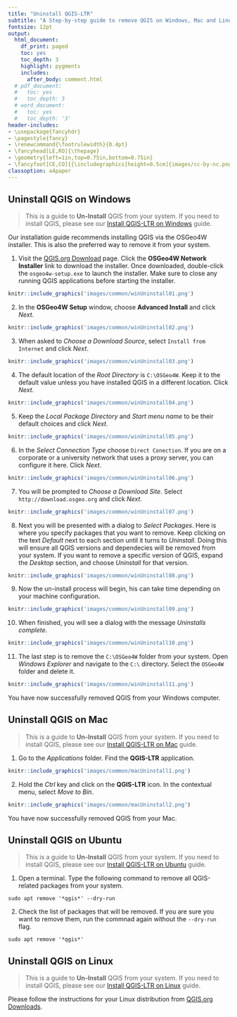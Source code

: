 ```yaml
---
title: "Uninstall QGIS-LTR"
subtitle: "A Step-by-step guide to remove QGIS on Windows, Mac and Linux."
fontsize: 12pt
output:
  html_document:
    df_print: paged
    toc: yes
    toc_depth: 3
    highlight: pygments
    includes:
      after_body: comment.html
  # pdf_document:
  #   toc: yes
  #   toc_depth: 3
  # word_document:
  #   toc: yes
  #   toc_depth: '3'
header-includes:
- \usepackage{fancyhdr}
- \pagestyle{fancy}
- \renewcommand{\footrulewidth}{0.4pt}
- \fancyhead[LE,RO]{\thepage}
- \geometry{left=1in,top=0.75in,bottom=0.75in}
- \fancyfoot[CE,CO]{{\includegraphics[height=0.5cm]{images/cc-by-nc.png}} Ujaval Gandhi http://www.spatialthoughts.com}
classoption: a4paper
---
```


## Uninstall QGIS on Windows

> This is a guide to **Un-Install** QGIS from your system. If you need to install QGIS, please see our [Install QGIS-LTR on Windows](install-qgis-ltr.html#install-qgis-on-windows) guide. 

Our installation guide recommends installing QGIS via the OSGeo4W installer. This is also the preferred way to remove it from your system.

1. Visit the [QGIS.org Download](https://qgis.org/en/site/forusers/download.html) page. Click the **OSGeo4W Network Installer** link to download the installer. Once downloaded, double-click the `osgeo4w-setup.exe` to launch the installer. Make sure to close any running QGIS applications before starting the installer.

```r
knitr::include_graphics('images/common/winUninstall01.png')
```
2. In the **OSGeo4W Setup** window, choose **Advanced Install** and click *Next*. 

```r
knitr::include_graphics('images/common/winUninstall02.png')
```

3. When asked to *Choose a Download Source*, select `Install from Internet` and click *Next*.

```r
knitr::include_graphics('images/common/winUninstall03.png')
```

4. The default location of the *Root Directory* is `C:\OSGeo4W`. Keep it to the default value unless you have installed QGIS in a different location. Click *Next*.

```r
knitr::include_graphics('images/common/winUninstall04.png')
```

5. Keep the *Local Package Directory* and *Start menu name* to be their default choices and click *Next*. 

```r
knitr::include_graphics('images/common/winUninstall05.png')
```

6. In the *Select Connection Type* choose `Direct Conection`. If you are on a corporate or a university network that uses a proxy server, you can configure it here. Click *Next*.

```r
knitr::include_graphics('images/common/winUninstall06.png')
```

7. You will be prompted to *Choose a Download Site*. Select `http://download.osgeo.org` and click *Next*. 

```r
knitr::include_graphics('images/common/winUninstall07.png')
```

8. Next you will be presented with a dialog to *Select Packages*. Here is where you specify packages that you want to remove. Keep clicking on the text *Default* next to each section until it turns to *Uninstall*. Doing this will ensure all QGIS versions and dependecies will be removed from your system. If you want to remove a specific version of QGIS, expand the *Desktop* section, and choose *Uninstall* for that version.

```r
knitr::include_graphics('images/common/winUninstall08.png')
```

9. Now the un-install process will begin, his can take time depending on your machine configuration. 

```r
knitr::include_graphics('images/common/winUninstall09.png')
```

10. When finished, you will see a dialog with the message *Uninstalls complete*.

```r
knitr::include_graphics('images/common/winUninstall10.png')
```

11. The last step is to remove the `C:\OSGeo4W` folder from your system. Open *Windows Explorer* and navigate to the `C:\` directory. Select the `OSGeo4W` folder and delete it.

```r
knitr::include_graphics('images/common/winUninstall11.png')
```

You have now successfully removed QGIS from your Windows computer.

## Uninstall QGIS on Mac

> This is a guide to **Un-Install** QGIS from your system. If you need to install QGIS, please see our [Install QGIS-LTR on Mac](install-qgis-ltr.html#install-qgis-on-mac) guide. 

1. Go to the *Applications* folder. Find the **QGIS-LTR** application.

```r
knitr::include_graphics('images/common/macUninstall1.png')
```

2. Hold the *Ctrl* key and click on the **QGIS-LTR** icon. In the contextual menu, select *Move to Bin*. 

```r
knitr::include_graphics('images/common/macUninstall2.png')
```

You have now successfully removed QGIS from your Mac.

## Uninstall QGIS on Ubuntu

> This is a guide to **Un-Install** QGIS from your system. If you need to install QGIS, please see our [Install QGIS-LTR on Ubuntu](install-qgis-ltr.html#install-qgis-on-ubuntu) guide. 

1. Open a terminal. Type the following command to remove all QGIS-related packages from your system.

```
sudo apt remove '*qgis*' --dry-run
```

2. Check the list of packages that will be removed. If you are sure you want to remove them, run the commnad again without the ``--dry-run`` flag.

```
sudo apt remove '*qgis*'
```


## Uninstall QGIS on Linux

> This is a guide to **Un-Install** QGIS from your system. If you need to install QGIS, please see our [Install QGIS-LTR on Linux](install-qgis-ltr.html#install-qgis-on-linux) guide. 

Please follow the instructions for your Linux distribution from [QGIS.org Downloads](https://qgis.org/en/site/forusers/alldownloads.html#linux).
